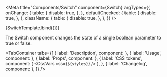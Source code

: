 

<Meta
    title="Components/Switch"
    component={Switch}
    argTypes={{
        onChange: {
            table: {
                disable: true,
            },
        },
        defaultChecked: {
            table: {
                disable: true,
            },
        },
        className: {
            table: {
                disable: true,
            },
        },
    }}
/>



<!-- Canvas -->

<Story name="Switch">
    {SwitchTemplate.bind({})}
</Story>

<!-- Docs -->

<ComponentHeader
    name="Switch"
    version={version}
    stage={1}
    design="https://www.figma.com/file/rrvkvQEoVTOHa7MzyKSaoz/OTP-Global-Design-System?node-id=1370%3A40765"
/>

The Switch component changes the state of a single boolean parameter to true or false.

<TabContainer
    tabs={[
        { label: 'Description', component: <Description /> },
        { label: 'Usage', component: <Usage /> },
        { label: 'Props', component: <Props of={Switch} /> },
        {
            label: 'CSS tokens',
            component: (
                <CssVars
                    css={`${styles}`}
                />
            ),
        },
        { label: 'Changelog', component: <Changelog /> },
    ]}
/>
